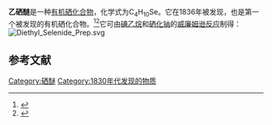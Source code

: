 {{short description|有机硒化合物}}
{{Chembox
<!-- Images -->
| ImageFile = Et2se3d.png
| ImageAlt = 3D model of Diethyl selenide
| ImageFile1 = Et2se2d.png
| ImageAlt1 = skeletal model of Diethyl selenide
<!-- Names -->
| PIN = Diethyl selenide
| SystematicName = (Ethylselenyl)ethane
| OtherNames = 二乙基硒醚
<!-- Sections -->
| Section1 = {{Chembox Identifiers
| CASNo = 627-53-2
| PubChem = 61173
| ChemSpiderID = 55119
| UNNumber = 2630
| DTXSID = DTXSID30211768
| SMILES = CC[Se]CC
| StdInChI=1S/C4H10Se/c1-3-5-4-2/h3-4H2,1-2H3
| StdInChIKey = ALCDAWARCQFJBA-UHFFFAOYSA-N
  }}
| Section2 = {{Chembox Properties
| C=4 | H=10 | Se=1
| MolarMass = 137.09 g/mol
| Appearance = 无色液体
| Density = 1.232 g/ml
| MeltingPt = -87 °C
| BoilingPt = 108 °C
| Solubility = 
  }}
| Section3 = {{Chembox Hazards
| GHSPictograms = {{GHS02}}{{GHS06}}{{GHS05}}{{GHS09}}{{GHS08}}
| GHSSignalWord = 危险
| NFPA-H = 3
| NFPA-F = 3
| NFPA-R = 1
| HPhrases = {{H-phrases|225|301|331|373|400|410}}
| PPhrases = {{P-phrases|210|233|240|241|242|243|260|261|264|270|271|273|280|301+310|303+361+353|304+340|311|314|321|330|370+378|391|403+233|403+235|405|501}}
| MainHazards = 可燃，有毒
| FlashPt = 22 °C
  }}
}}
'''乙硒醚'''是一种[[有机硒化合物|有机硒化合物]]，化学式为C<sub>4</sub>H<sub>10</sub>Se。它在1836年被发现，也是第一个被发现的有机硒化合物。<ref>{{cite journal | doi = 10.1021/cr900352j | title = Organoselenium Chemistry: Role of Intramolecular Interactions | url = https://archive.org/details/sim_chemical-reviews_2010-07_110_7/page/4357 | year = 2010 | last1 = Mukherjee | first1 = Anna J. | last2 = Zade | first2 = Sanjio S. | last3 = Singh | first3 = Harkesh B. | last4 = Sunoj | first4 = Raghavan B. | journal = Chemical Reviews | volume = 110 | issue = 7 | pages = 4357–4416 | pmid = 20384363}}</ref><ref>{{cite journal |last= Löwig |first= C. J. |title= Ueber schwefelwasserstoff—und selenwasserstoffäther |trans-title= About hydrogen sulfide and selenium hydrogen ether |journal= [[Annalen_der_Physik|Annalen der Physik]] |year= 1836 |volume= 37 |page= 550–553 |url= https://gallica.bnf.fr/ark:/12148/bpt6k15122z/f568.vertical.r=L%C3%B6wig |access-date= 2020-09-04 |archive-date= 2020-09-21 |archive-url= https://web.archive.org/web/20200921213223/https://gallica.bnf.fr/ark:/12148/bpt6k15122z/f568.vertical.r=L%C3%B6wig |dead-url= no }}</ref>它可由[[碘乙烷|碘乙烷]]和[[硒化钠|硒化钠]]的[[威廉姆逊合成反应|威廉姆逊反应]]制得：
[[File:Diethyl_Selenide_Prep.svg|center]]

== 参考文献 ==
{{reflist}}

[[Category:硒醚|Category:硒醚]]
[[Category:1830年代发现的物质|Category:1830年代发现的物质]]